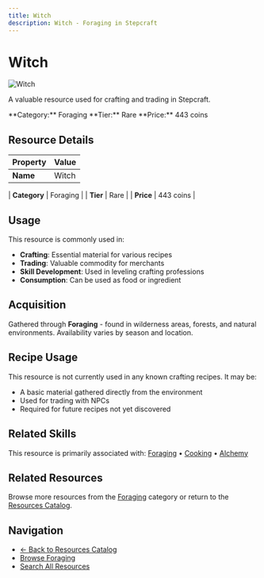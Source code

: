 ```yaml
---
title: Witch
description: Witch - Foraging in Stepcraft
---
```


# Witch

<div className="flex items-start gap-6 mb-8">
  <div className="flex-shrink-0">
    <img src="/assets/resources/foraging/witchs_hat_mushroom.png" alt="Witch" className="w-24 h-24 border rounded-lg" />
  </div>
  <div className="flex-1">
    <div className="space-y-2">
      <p className="text-lg text-muted-foreground">A valuable resource used for crafting and trading in Stepcraft.</p>
      <div className="flex flex-wrap gap-4 text-sm">
        <span className="px-2 py-1 bg-blue-100 dark:bg-blue-900 rounded-md">
          **Category:** Foraging
        </span>
        <span className="px-2 py-1 bg-blue-100 dark:bg-blue-900 rounded-md">
          **Tier:** Rare
        </span>
        <span className="px-2 py-1 bg-green-100 dark:bg-green-900 rounded-md">
          **Price:** 443 coins
        </span>
      </div>
    </div>
  </div>
</div>

## Resource Details

| Property | Value |
|----------|-------|
| **Name** | Witch |

| **Category** | Foraging |
| **Tier** | Rare |
| **Price** | 443 coins |


## Usage

This resource is commonly used in:

- **Crafting**: Essential material for various recipes
- **Trading**: Valuable commodity for merchants
- **Skill Development**: Used in leveling crafting professions
- **Consumption**: Can be used as food or ingredient



## Acquisition

Gathered through **Foraging** - found in wilderness areas, forests, and natural environments. Availability varies by season and location.


## Recipe Usage

This resource is not currently used in any known crafting recipes. It may be:
- A basic material gathered directly from the environment
- Used for trading with NPCs
- Required for future recipes not yet discovered


## Related Skills

This resource is primarily associated with: [Foraging](/docs/skills/individual/foraging) • [Cooking](/docs/skills/individual/cooking) • [Alchemy](/docs/skills/individual/alchemy)

## Related Resources

Browse more resources from the [Foraging](/docs/resources#foraging) category or return to the [Resources Catalog](/docs/resources).

## Navigation

- [← Back to Resources Catalog](/docs/resources)
- [Browse Foraging](/docs/resources#foraging)
- [Search All Resources](/search)
